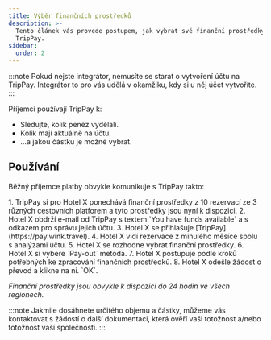 ```yaml
---
title: Výběr finančních prostředků
description: >-
  Tento článek vás provede postupem, jak vybrat své finanční prostředky z
  TripPay.
sidebar:
  order: 2
---
```


:::note
Pokud nejste integrátor, nemusíte se starat o vytvoření účtu na TripPay. Integrátor to pro vás udělá v okamžiku, kdy si u něj účet vytvoříte. :::

Příjemci používají TripPay k:

* Sledujte, kolik peněz vydělali.
* Kolik mají aktuálně na účtu.
* ...a jakou částku je možné vybrat.

## Používání

Běžný příjemce platby obvykle komunikuje s TripPay takto:

<Steps>
  1. TripPay si pro Hotel X ponechává finanční prostředky z 10 rezervací ze 3 různých cestovních platforem a tyto prostředky jsou nyní k dispozici.
  2. Hotel X obdrží e-mail od TripPay s textem `You have funds available` a s odkazem pro správu jejich účtu.
  3. Hotel X se přihlašuje [TripPay](https://pay.wink.travel).
  4. Hotel X vidí rezervace z minulého měsíce spolu s analýzami účtu.
  5. Hotel X se rozhodne vybrat finanční prostředky.
  6. Hotel X si vybere `Pay-out` metoda.
  7. Hotel X postupuje podle kroků potřebných ke zpracování finančních prostředků.
  8. Hotel X odešle žádost o převod a klikne na ni. `OK`.
</Steps>


*Finanční prostředky jsou obvykle k dispozici do 24 hodin ve všech regionech.*

:::note
Jakmile dosáhnete určitého objemu a částky, můžeme vás kontaktovat s žádostí o další dokumentaci, která ověří vaši totožnost a/nebo totožnost vaší společnosti. :::

